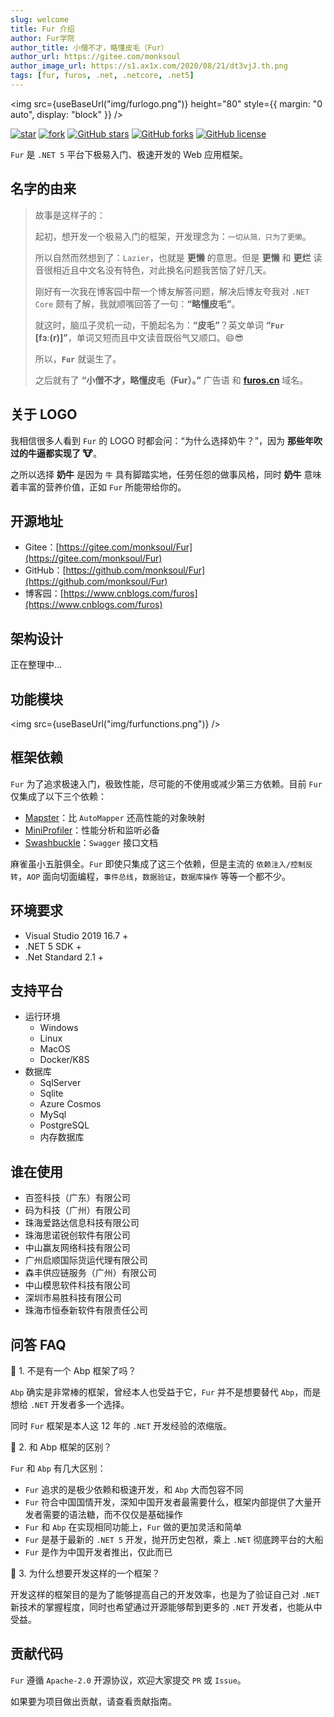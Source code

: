 ```yaml
---
slug: welcome
title: Fur 介绍
author: Fur学院
author_title: 小僧不才，略懂皮毛（Fur）
author_url: https://gitee.com/monksoul
author_image_url: https://s1.ax1x.com/2020/08/21/dt3vjJ.th.png
tags: [fur, furos, .net, .netcore, .net5]
---
```



<img
  src={useBaseUrl("img/furlogo.png")}
  height="80"
  style={{ margin: "0 auto", display: "block" }}
/>

<div style={{textAlign:"center",marginTop:25}}>


[![star](https://gitee.com/monksoul/Fur/badge/star.svg?theme=dark)](https://gitee.com/monksoul/Fur/stargazers) [![fork](https://gitee.com/monksoul/Fur/badge/fork.svg?theme=dark)](https://gitee.com/monksoul/Fur/members) [![GitHub stars](https://img.shields.io/github/stars/MonkSoul/Fur?logo=github)](https://github.com/MonkSoul/Fur/stargazers) [![GitHub forks](https://img.shields.io/github/forks/MonkSoul/Fur?logo=github)](https://github.com/MonkSoul/Fur/network) [![GitHub license](https://img.shields.io/github/license/MonkSoul/Fur)](https://github.com/MonkSoul/Fur/blob/alpha/LICENSE)

</div>


<div style={{textAlign:"center"}}>


`Fur` 是 `.NET 5` 平台下极易入门、极速开发的 Web 应用框架。

</div>


## 名字的由来

> 故事是这样子的：
>
> 起初，想开发一个极易入门的框架，开发理念为：`一切从简，只为了更懒`。
>
> 所以自然而然想到了：`Lazier`，也就是 **更懒** 的意思。但是 **更懒** 和 **更烂** 读音很相近且中文名没有特色，对此换名问题我苦恼了好几天。
>
> 刚好有一次我在博客园中帮一个博友解答问题，解决后博友夸我对 `.NET Core` 颇有了解，我就顺嘴回答了一句：**“略懂皮毛”**。
>
> 就这时，脑瓜子灵机一动，干脆起名为：**“皮毛”**？英文单词 **“`Fur` [fɜː(r)]”**，单词又短而且中文读音既俗气又顺口。😄😎
>
> 所以，**`Fur`** 就诞生了。
>
> 之后就有了 **“小僧不才，略懂皮毛（Fur）。”** 广告语 和 **[furos.cn](https://furos.cn)** 域名。

## 关于 LOGO

我相信很多人看到 `Fur` 的 LOGO 时都会问：“为什么选择奶牛？”，因为 **那些年吹过的牛逼都实现了 🐮**。

之所以选择 **奶牛** 是因为 `牛` 具有脚踏实地，任劳任怨的做事风格，同时 **奶牛** 意味着丰富的营养价值，正如 `Fur` 所能带给你的。

<!--truncate-->

## 开源地址

- Gitee：[https://gitee.com/monksoul/Fur](https://gitee.com/monksoul/Fur)
- GitHub：[https://github.com/monksoul/Fur](https://github.com/monksoul/Fur)
- 博客园：[https://www.cnblogs.com/furos](https://www.cnblogs.com/furos)

## 架构设计

正在整理中...

## 功能模块

<img src={useBaseUrl("img/furfunctions.png")} />

## 框架依赖

`Fur` 为了追求极速入门，极致性能，尽可能的不使用或减少第三方依赖。目前 `Fur` 仅集成了以下三个依赖：

- [Mapster](https://github.com/MapsterMapper/Mapster)：比 `AutoMapper` 还高性能的对象映射
- [MiniProfiler](https://github.com/MiniProfiler/dotnet)：性能分析和监听必备
- [Swashbuckle](https://github.com/domaindrivendev/Swashbuckle.AspNetCore)：`Swagger` 接口文档

麻雀虽小五脏俱全。`Fur` 即使只集成了这三个依赖，但是主流的 `依赖注入/控制反转`，`AOP` 面向切面编程，`事件总线`，`数据验证`，`数据库操作` 等等一个都不少。

## 环境要求

- Visual Studio 2019 16.7 +
- .NET 5 SDK +
- .Net Standard 2.1 +

## 支持平台

- 运行环境
  - Windows
  - Linux
  - MacOS
  - Docker/K8S
- 数据库
  - SqlServer
  - Sqlite
  - Azure Cosmos
  - MySql
  - PostgreSQL
  - 内存数据库

## 谁在使用

- 百签科技（广东）有限公司
- 码为科技（广州）有限公司
- 珠海爱路达信息科技有限公司
- 珠海思诺锐创软件有限公司
- 中山赢友网络科技有限公司
- 广州启顺国际货运代理有限公司
- 森丰供应链服务（广州）有限公司
- 中山模思软件科技有限公司
- 深圳市易胜科技有限公司
- 珠海市恒泰新软件有限责任公司

## 问答 FAQ

🥇 1. 不是有一个 Abp 框架了吗？

`Abp` 确实是非常棒的框架，曾经本人也受益于它，`Fur` 并不是想要替代 `Abp`，而是想给 `.NET` 开发者多一个选择。

同时 `Fur` 框架是本人这 12 年的 `.NET` 开发经验的浓缩版。

🥈 2. 和 Abp 框架的区别？

`Fur` 和 `Abp` 有几大区别：

- `Fur` 追求的是极少依赖和极速开发，和 `Abp` 大而包容不同
- `Fur` 符合中国国情开发，深知中国开发者最需要什么，框架内部提供了大量开发者需要的语法糖，而不仅仅是基础操作
- `Fur` 和 `Abp` 在实现相同功能上，`Fur` 做的更加灵活和简单
- `Fur` 是基于最新的 `.NET 5` 开发，抛开历史包袱，乘上 `.NET` 彻底跨平台的大船
- `Fur` 是作为中国开发者推出，仅此而已

🥉 3. 为什么想要开发这样的一个框架？

开发这样的框架目的是为了能够提高自己的开发效率，也是为了验证自己对 `.NET` 新技术的掌握程度，同时也希望通过开源能够帮到更多的 `.NET` 开发者，也能从中受益。

## 贡献代码

`Fur` 遵循 `Apache-2.0` 开源协议，欢迎大家提交 `PR` 或 `Issue`。

如果要为项目做出贡献，请查看贡献指南。
